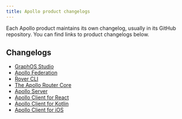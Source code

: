 ```yaml
---
title: Apollo product changelogs
---
```


Each Apollo product maintains its own changelog, usually in its GitHub repository. You can find links to product changelogs below.

## Changelogs

- [GraphOS Studio](https://github.com/apollographql/apollo-studio-community/blob/main/CHANGELOG.md)
- [Apollo Federation](https://www.apollographql.com/docs/federation/federation-versions/)
- [Rover CLI](https://github.com/apollographql/rover/blob/main/CHANGELOG.md)
- [The Apollo Router Core](https://github.com/apollographql/router/releases)
- [Apollo Server](https://github.com/apollographql/apollo-server/blob/main/packages/server/CHANGELOG.md)
- [Apollo Client for React](https://github.com/apollographql/apollo-client/blob/main/CHANGELOG.md)
- [Apollo Client for Kotlin](https://github.com/apollographql/apollo-kotlin/releases)
- [Apollo Client for iOS](https://github.com/apollographql/apollo-ios/blob/main/CHANGELOG.md)
